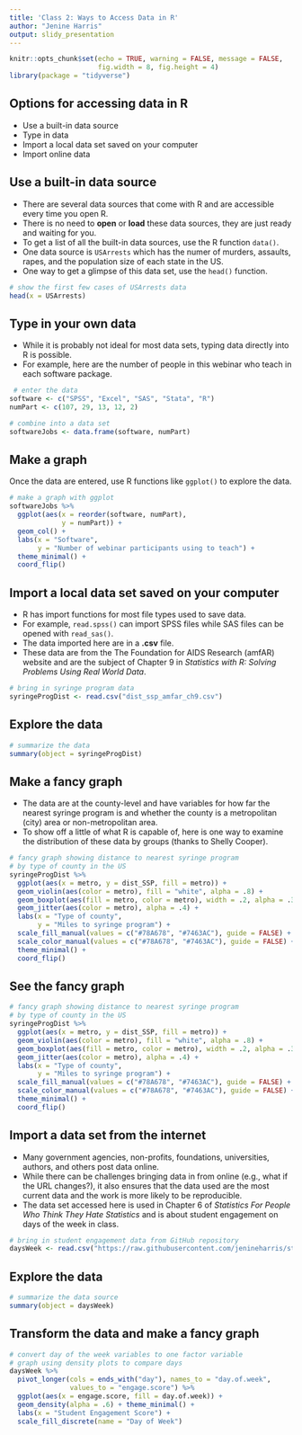 ```yaml
---
title: 'Class 2: Ways to Access Data in R'
author: "Jenine Harris"
output: slidy_presentation
---
```


```r
knitr::opts_chunk$set(echo = TRUE, warning = FALSE, message = FALSE,
                      fig.width = 8, fig.height = 4) 
library(package = "tidyverse")
```

## Options for accessing data in R 

* Use a built-in data source 
* Type in data 
* Import a local data set saved on your computer 
* Import online data  

## Use a built-in data source 

* There are several data sources that come with R and are accessible every time you open R. 
* There is no need to **open** or **load** these data sources, they are just ready and waiting for you. 
* To get a list of all the built-in data sources, use the R function `data()`. 
* One data source is `USArrests` which has the numer of murders, assaults, rapes, and the population size of each state in the US. 
* One way to get a glimpse of this data set, use the `head()` function.

```r
# show the first few cases of USArrests data
head(x = USArrests)
```

## Type in your own data 

* While it is probably not ideal for most data sets, typing data directly into R is possible. 
* For example, here are the number of people in this webinar who teach in each software package. 

```r
 # enter the data 
software <- c("SPSS", "Excel", "SAS", "Stata", "R")
numPart <- c(107, 29, 13, 12, 2)

# combine into a data set
softwareJobs <- data.frame(software, numPart)
```

## Make a graph

Once the data are entered, use R functions like `ggplot()` to explore the data.  

```r
# make a graph with ggplot
softwareJobs %>% 
  ggplot(aes(x = reorder(software, numPart), 
             y = numPart)) +
  geom_col() +
  labs(x = "Software", 
       y = "Number of webinar participants using to teach") +
  theme_minimal() +
  coord_flip()
```

## Import a local data set saved on your computer 

* R has import functions for most file types used to save data. 
* For example, `read.spss()` can import SPSS files while SAS files can be opened with `read_sas()`. 
* The data imported here are in a **.csv** file.
* These data are from the The Foundation for AIDS Research (amfAR) website and are the subject of Chapter 9 in *Statistics with R: Solving Problems Using Real World Data*. 

```r
# bring in syringe program data 
syringeProgDist <- read.csv("dist_ssp_amfar_ch9.csv")
```

## Explore the data 

```r
# summarize the data 
summary(object = syringeProgDist)
```

## Make a fancy graph

* The data are at the county-level and have variables for how far the nearest syringe program is and whether the county is a metropolitan (city) area or non-metropolitan area. 
* To show off a little of what R is capable of, here is one way to examine the distribution of these data by groups (thanks to Shelly Cooper). 

```r
# fancy graph showing distance to nearest syringe program
# by type of county in the US 
syringeProgDist %>%
  ggplot(aes(x = metro, y = dist_SSP, fill = metro)) +
  geom_violin(aes(color = metro), fill = "white", alpha = .8) + 
  geom_boxplot(aes(fill = metro, color = metro), width = .2, alpha = .3) +
  geom_jitter(aes(color = metro), alpha = .4) +
  labs(x = "Type of county", 
       y = "Miles to syringe program") +
  scale_fill_manual(values = c("#78A678", "#7463AC"), guide = FALSE) + 
  scale_color_manual(values = c("#78A678", "#7463AC"), guide = FALSE) +
  theme_minimal() +
  coord_flip()
```

## See the fancy graph 

```r
# fancy graph showing distance to nearest syringe program
# by type of county in the US 
syringeProgDist %>%
  ggplot(aes(x = metro, y = dist_SSP, fill = metro)) +
  geom_violin(aes(color = metro), fill = "white", alpha = .8) + 
  geom_boxplot(aes(fill = metro, color = metro), width = .2, alpha = .3) +
  geom_jitter(aes(color = metro), alpha = .4) +
  labs(x = "Type of county", 
       y = "Miles to syringe program") +
  scale_fill_manual(values = c("#78A678", "#7463AC"), guide = FALSE) + 
  scale_color_manual(values = c("#78A678", "#7463AC"), guide = FALSE) +
  theme_minimal() +
  coord_flip()
```

## Import a data set from the internet 

* Many government agencies, non-profits, foundations, universities, authors, and others post data online. 
* While there can be challenges bringing data in from online (e.g., what if the URL changes?), it also ensures that the data used are the most current data and the work is more likely to be reproducible. 
* The data set accessed here is used in Chapter 6 of *Statistics For People Who Think They Hate Statistics* and is about student engagement on days of the week in class.

```r
# bring in student engagement data from GitHub repository
daysWeek <- read.csv("https://raw.githubusercontent.com/jenineharris/stuff/master/ch6ds3.csv")
```

## Explore the data  

```r
# summarize the data source 
summary(object = daysWeek)
```

## Transform the data and make a fancy graph 

```r
# convert day of the week variables to one factor variable
# graph using density plots to compare days
daysWeek %>% 
  pivot_longer(cols = ends_with("day"), names_to = "day.of.week", 
               values_to = "engage.score") %>% 
  ggplot(aes(x = engage.score, fill = day.of.week)) +
  geom_density(alpha = .6) + theme_minimal() +
  labs(x = "Student Engagement Score") +
  scale_fill_discrete(name = "Day of Week")
```





